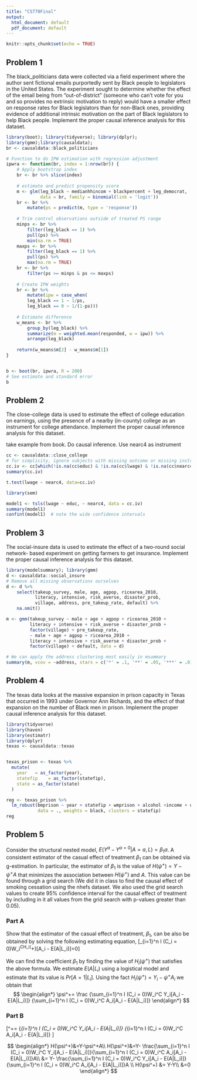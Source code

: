 ```yaml
---
title: "CS770Final"
output:
  html_document: default
  pdf_document: default
---
```


```r
knitr::opts_chunk$set(echo = TRUE)
```

## Problem 1
 The black_politicians data were collected via a field experiment where the author 
sent fictional emails purportedly sent by Black people to legislators in the United States. The experiment 
sought to determine whether the effect of the email being from "out-of-district" (someone who can’t vote 
for you and so provides no extrinsic motivation to reply) would have a smaller effect on response rates for 
Black legislators than for non-Black ones, providing evidence of additional intrinsic motivation on the 
part of Black legislators to help Black people. Implement the proper causal inference analysis for this 
dataset. 

```r
library(boot); library(tidyverse); library(dplyr);
library(gmm);library(causaldata);
br <- causaldata::black_politicians

# Function to do IPW estimation with regression adjustment
ipwra <- function(br, index = 1:nrow(br)) {
    # Apply bootstrap index
    br <- br %>% slice(index)
    
    # estimate and predict propensity score
    m <- glm(leg_black ~ medianhhincom + blackpercent + leg_democrat,
             data = br, family = binomial(link = 'logit'))
    br <- br %>%
        mutate(ps = predict(m, type = 'response'))
    
    # Trim control observations outside of treated PS range
    minps <- br %>%
        filter(leg_black == 1) %>%
        pull(ps) %>%
        min(na.rm = TRUE)
    maxps <- br %>%
        filter(leg_black == 1) %>%
        pull(ps) %>%
        max(na.rm = TRUE)
    br <- br %>%
        filter(ps >= minps & ps <= maxps)
    
    # Create IPW weights
    br <- br %>%
        mutate(ipw = case_when(
        leg_black == 1 ~ 1/ps,
        leg_black == 0 ~ 1/(1-ps)))
    
    # Estimate difference
    w_means <- br %>% 
        group_by(leg_black) %>%
        summarize(m = weighted.mean(responded, w = ipw)) %>%
        arrange(leg_black)
    
    return(w_means$m[2] - w_means$m[1])
}


b <- boot(br, ipwra, R = 200)
# See estimate and standard error
b
```

## Problem 2

The close-college data is used to estimate the effect of college education on 
earnings, using the presence of a nearby (in-county) college as an instrument for college attendance. 
Implement the proper causal inference analysis for this dataset.

take example from book. Do causal inference. Use nearc4 as instrument
```r
cc <- causaldata::close_college
# for simplicity, ignore subjects with missing outcome or missing instrument
cc.iv <- cc[which(!is.na(cc$educ) & !is.na(cc$lwage) & !is.na(cc$nearc4)),]
summary(cc.iv)

t.test(lwage ~ nearc4, data=cc.iv)

library(sem) 

model1 <- tsls(lwage ~ educ, ~ nearc4, data = cc.iv)
summary(model1)
confint(model1)  # note the wide confidence intervals
```

## Problem 3

The social-insure data is used to estimate the effect of a two-round social network-
based experiment on getting farmers to get insurance. Implement the proper causal inference analysis for 
this dataset. 


```r
library(modelsummary); library(gmm)
d <- causaldata::social_insure
# Remove all missing observations ourselves
d <- d %>%
    select(takeup_survey, male, age, agpop, ricearea_2010,
           literacy, intensive, risk_averse, disaster_prob,
           village, address, pre_takeup_rate, default) %>%
    na.omit()

m <- gmm(takeup_survey ~ male + age + agpop + ricearea_2010 +
         literacy + intensive + risk_averse + disaster_prob +
         factor(village) + pre_takeup_rate,
         ~ male + age + agpop + ricearea_2010 +
         literacy + intensive + risk_averse + disaster_prob +
         factor(village) + default, data = d)

# We can apply the address clustering most easily in msummary
summary(m, vcov = ~address, stars = c('*' = .1, '**' = .05, '***' = .01))
```

## Problem 4

The texas data looks at the massive expansion in prison capacity in Texas that 
occurred in 1993 under Governor Ann Richards, and the effect of that expansion on the number of Black 
men in prison. Implement the proper causal inference analysis for this dataset.

```r
library(tidyverse)
library(haven)
library(estimatr)
library(dplyr)
texas <- causaldata::texas


texas_prison <- texas %>% 
  mutate(
    year   = as_factor(year),
    statefip    = as_factor(statefip),
    state = as_factor(state)
  )

reg <- texas_prison %>% 
  lm_robust(bmprison ~ year + statefip + wmprison + alcohol +income + ur + poverty + perc1519 + aidscapita + state + poverty,
            data = ., weights = black, clusters = statefip)
reg
```

## Problem 5

Consider the structural nested model, $E(Y^a -Y^{a=0} | A=a, L) = \beta_1 a$. A consistent 
estimator of the casual effect of treatment $\beta_1$  can be obtained via g-estimation. In particular, the estimator 
of $\beta_1$  is the value of $H(\psi^+)=Y-\psi^+A$  that minimizes the association between $H(\psi^+)$ and  $A$. This 
value can be found through a grid search (We did it in class to find the causal effect of smoking cessation 
using the nhefs dataset. We also used the grid search values to create 95\% confidence interval for the 
causal effect of treatment by including in it all values from the grid search with p-values greater than 
0.05).

### Part A

Show that the estimator of the casual effect of treatment, $\beta_1$, can be also be obtained by solving the following estimating equation,
\[\sum_{i=1}^n I (C_i = 0)W_i^CH_i(\psi^+)[A_i - E(A|L_i)]=0\]


We can find the coefficient $\beta_1$ by finding the value of $H_i(\psi^+)$ that satisfies the above formula. We estimate $E(A|L_i)$ using a logistical model and estimate that its value is $Pr[A=1|L_i]$. Using the fact $H_i(\psi^+)=Y_i - \psi^+A_i$ we obtain that
$$
\begin{align*}
\psi^+= \frac
{\sum_{i=1}^n I (C_i = 0)W_i^C Y_i[A_i - E(A|L_i)]}
{\sum_{i=1}^n I (C_i = 0)W_i^C A_i[A_i - E(A|L_i)]}
\end{align*}
$$

### Part B

\[\psi^+= \frac
{\sum_{i=1}^n I (C_i = 0)W_i^C Y_i[A_i - E(A|L_i)]}
{\sum_{i=1}^n I (C_i = 0)W_i^C A_i[A_i - E(A|L_i)]}
\]

$$
\begin{align*}
H(\psi^+)&=Y-\psi^+A\\
H(\psi^+)&=Y- 
\frac{\sum_{i=1}^n I (C_i = 0)W_i^C Y_i[A_i - E(A|L_i)]}{\sum_{i=1}^n I (C_i = 0)W_i^C A_i[A_i - E(A|L_i)]}A\\
&= Y- 
\frac{\sum_{i=1}^n I (C_i = 0)W_i^C Y_i[A_i - E(A|L_i)]}{\sum_{i=1}^n I (C_i = 0)W_i^C A_i[A_i - E(A|L_i)]}A
\\
H(\psi^+) &= Y-Y\\
&=0
\end{align*}
$$